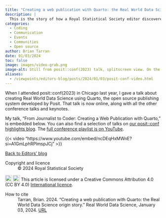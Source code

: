 ```yaml
---
title: "Creating a web publication with Quarto: the Real World Data Science origin story"
description: |
  This is the story of how a Royal Statistical Society editor discovered an open source publishing system called Quarto, learned how to code (a bit), and built an online publication for the data science community.
categories:
  - Coding
  - Communication
  - Events
  - Communities
  - Open source
author: Brian Tarran
date: 01/03/2024
toc: false
image: images/video-grab.png
image-alt: Still from posit::conf(2023) talk, splitscreen view. On the left screen is Real World Data Science editor Brian Tarran presenting; on the right screen is a screengrab of the Quarto webpage, with the words GitHub Pages circled in red.
aliases: 
  - /viewpoints/editors-blog/posts/2024/01/03/posit-conf-video.html
---
```


When I attended posit::conf(2023) in Chicago last year, I gave a talk about creating Real World Data Science using Quarto, the open source publishing system developed by Posit. That talk is now online, along with all the other conference talks and keynotes. 

My talk, "From Journalist to Coder: Creating a Web Publication with Quarto," is embedded below. You can also find a selection of talks on [our posit::conf highlights blog](https://realworlddatascience.net/the-pulse/editors-blog/posts/2023/09/19/positconf-blog.html). The [full conference playlist is on YouTube](https://www.youtube.com/playlist?list=PL9HYL-VRX0oRFZslRGHwHuwea7SvAATHp).

{{< video "https://www.youtube.com/embed/ncDEqHxMWnE?si=A1GmLphRPlmspJCj" >}}

::: {.article-btn}
[Back to Editors' blog](/the-pulse/editors-blog/index.qmd)
:::

::: {.further-info}
::: grid
::: {.g-col-12 .g-col-md-6}
Copyright and licence
: &copy; 2024 Royal Statistical Society

<a href="http://creativecommons.org/licenses/by/4.0/?ref=chooser-v1" target="_blank" rel="license noopener noreferrer" style="display:inline-block;"> <img style="height:22px!important;vertical-align:text-bottom;" src="https://mirrors.creativecommons.org/presskit/icons/cc.svg?ref=chooser-v1"><img style="height:22px!important;margin-left:3px;vertical-align:text-bottom;" src="https://mirrors.creativecommons.org/presskit/icons/by.svg?ref=chooser-v1"></a> This article is licensed under a Creative Commons Attribution 4.0 (CC BY 4.0) <a href="http://creativecommons.org/licenses/by/4.0/?ref=chooser-v1" target="_blank" rel="license noopener noreferrer" style="display:inline-block;"> International licence</a>.

:::
::: {.g-col-12 .g-col-md-6}
How to cite
: Tarran, Brian. 2024. "Creating a web publication with Quarto: the Real World Data Science origin story." Real World Data Science, January 03, 2024. [URL](https://realworlddatascience.net/the-pulse/editors-blog/posts/2024/01/03/posit-conf-video.html)
:::
:::
:::